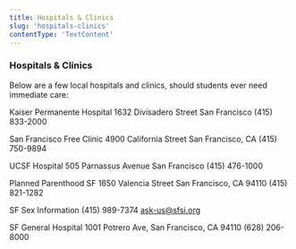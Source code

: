 ```yaml
---
title: Hospitals & Clinics
slug: 'hospitals-clinics'
contentType: 'TextContent'
---
```


### Hospitals & Clinics

Below are a few local hospitals and clinics, should students ever need immediate care:

Kaiser Permanente Hospital 1632 Divisadero Street San Francisco (415) 833-2000

San Francisco Free Clinic 4900 California Street San Francisco, CA (415) 750-9894

UCSF Hospital 505 Parnassus Avenue San Francisco (415) 476-1000

Planned Parenthood SF 1650 Valencia Street San Francisco, CA 94110 (415) 821-1282

SF Sex Information (415) 989-7374 ask-us@sfsi.org

SF General Hospital 1001 Potrero Ave, San Francisco, CA 94110 (628) 206-8000
